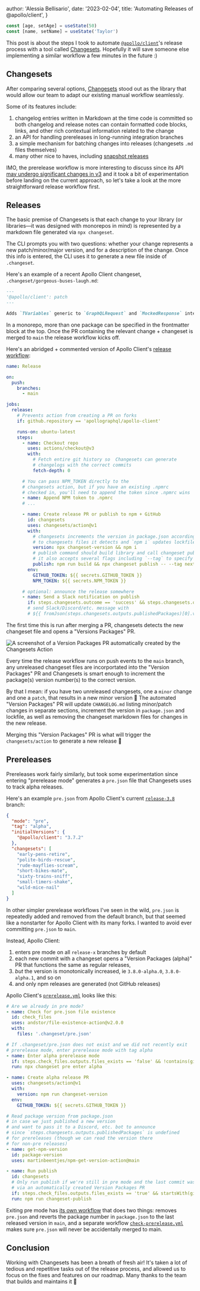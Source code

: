 
  author: 'Alessia Bellisario',
  date: '2023-02-04',
  title: 'Automating Releases of @apollo/client',
}


```js /age/#v /name/#v /setAge/#s /setName/#s /50/#i /'Taylor'/#i
const [age, setAge] = useState(50)
const [name, setName] = useState('Taylor')
```

This post is about the steps I took to automate [`@apollo/client`](https://github.com/apollographql/apollo-client)'s release process with a tool called [Changesets](https://github.com/changesets/changesets). Hopefully it will save someone else implementing a similar workflow a few minutes in the future :)

## Changesets

After comparing several options, [Changesets](https://github.com/changesets/changesets) stood out as the library that would allow our team to adapt our existing manual workflow seamlessly.

Some of its features include:

1. changelog entries written in Markdown at the time code is committed so both changelog and release notes can contain formatted code blocks, links, and other rich contextual information related to the change
1. an API for handling prereleases in long-running integration branches
1. a simple mechanism for batching changes into releases (changesets `.md` files themselves)
1. many other nice to haves, including [snapshot releases](https://github.com/changesets/changesets/blob/main/docs/snapshot-releases.md)

IMO, the prerelease workflow is more interesting to discuss since its API [may undergo significant changes in v3](https://github.com/changesets/changesets/issues/665) and it took a bit of experimentation before landing on the current approach, so let's take a look at the more straightforward release workflow first.

## Releases

The basic premise of Changesets is that each change to your library (or libraries—it was designed with monorepos in mind) is represented by a markdown file generated via `npx changeset`.

The CLI prompts you with two questions: whether your change represents a new patch/minor/major version, and for a description of the change. Once this info is entered, the CLI uses it to generate a new file inside of `.changeset`.

Here's an example of a recent Apollo Client changeset, `.changeset/gorgeous-buses-laugh.md`:

```md
---
'@apollo/client': patch
---

Adds `TVariables` generic to `GraphQLRequest` and `MockedResponse` interfaces.
```

In a monorepo, more than one package can be specified in the frontmatter block at the top. Once the PR containing the relevant change + changeset is merged to `main` the release workflow kicks off.

Here's an abridged + commented version of Apollo Client's [release workflow](https://github.com/apollographql/apollo-client/blob/main/.github/workflows/release.yml):

```yaml
name: Release

on:
  push:
    branches:
      - main

jobs:
  release:
    # Prevents action from creating a PR on forks
    if: github.repository == 'apollographql/apollo-client'

    runs-on: ubuntu-latest
    steps:
      - name: Checkout repo
        uses: actions/checkout@v3
        with:
          # Fetch entire git history so  Changesets can generate
          # changelogs with the correct commits
          fetch-depth: 0

      # You can pass NPM_TOKEN directly to the
      # changesets action, but if you have an existing .npmrc
      # checked in, you'll need to append the token since .npmrc wins
      - name: Append NPM token to .npmrc
      # ...

      - name: Create release PR or publish to npm + GitHub
        id: changesets
        uses: changesets/action@v1
        with:
          # changesets increments the version in package.json according
          # to changesets files it detects and `npm i` updates lockfile
          version: npx changeset-version && npm i
          # publish command should build library and call changeset publish
          # it also accepts several flags including `--tag` to specify npm tag
          publish: npm run build && npx changeset publish -- --tag next
        env:
          GITHUB_TOKEN: ${{ secrets.GITHUB_TOKEN }}
          NPM_TOKEN: ${{ secrets.NPM_TOKEN }}

      # optional: announce the release somewhere
      - name: Send a Slack notification on publish
        if: steps.changesets.outcome == 'success' && steps.changesets.outputs.published == 'true'
        # send Slack/Discord/etc. message with
        # ${{ fromJson(steps.changesets.outputs.publishedPackages)[0].version }}
```

The first time this is run after merging a PR, changesets detects the new changeset file and opens a "Versions Packages" PR.

<Image
  src={version}
  alt="A screenshot of a Version Packages PR automatically created by the Changesets Action"
/>

Every time the release workflow runs on push events to the `main` branch, any unreleased changeset files are incorportated into the "Version Packages" PR and Changesets is smart enough to increment the package(s) version number(s) to the correct version.

By that I mean: if you have two unreleased changesets, one a `minor` change and one a `patch`, that results in a new minor version 🎉 The automated "Version Packages" PR will update `CHANGELOG.md` listing minor/patch changes in separate sections, increment the version in `package.json` and lockfile, as well as removing the changeset markdown files for changes in the new release.

Merging this "Version Packages" PR is what will trigger the `changesets/action` to generate a new release 🥳

## Prereleases

Prereleases work fairly similarly, but took some experimentation since entering "prerelease mode" generates a `pre.json` file that Changesets uses to track alpha releases.

Here's an example `pre.json` from Apollo Client's current [`release-3.8`](https://github.com/apollographql/apollo-client/pull/10340) branch:

```json
{
  "mode": "pre",
  "tag": "alpha",
  "initialVersions": {
    "@apollo/client": "3.7.2"
  },
  "changesets": [
    "early-pens-retire",
    "polite-birds-rescue",
    "rude-mayflies-scream",
    "short-bikes-mate",
    "sixty-trains-sniff",
    "small-timers-shake",
    "wild-mice-nail"
  ]
}
```

In other simpler prerelease workflows I've seen in the wild, `pre.json` is repeatedly added and removed from the default branch, but that seemed like a nonstarter for Apollo Client with its many forks. I wanted to avoid ever committing `pre.json` to `main`.

Instead, Apollo Client:

1. enters pre mode on all `release-x` branches by default
1. each new commit with a changeset opens a "Version Packages (alpha)" PR that functions the same as regular releases,
1. _but_ the version is monotonically increased, ie `3.8.0-alpha.0`, `3.8.0-alpha.1`, and so on
1. and only npm releases are generated (not GitHub releases)

Apollo Client's [`prerelease.yml`](https://github.com/apollographql/apollo-client/blob/main/.github/workflows/prerelease.yml) looks like this:

```yaml
# Are we already in pre mode?
- name: Check for pre.json file existence
  id: check_files
  uses: andstor/file-existence-action@v2.0.0
  with:
    files: '.changeset/pre.json'

# If .changeset/pre.json does not exist and we did not recently exit
# prerelease mode, enter prerelease mode with tag alpha
- name: Enter alpha prerelease mode
  if: steps.check_files.outputs.files_exists == 'false' && !contains(github.event.head_commit.message, 'Exit prerelease')
  run: npx changeset pre enter alpha

- name: Create alpha release PR
  uses: changesets/action@v1
  with:
    version: npm run changeset-version
  env:
    GITHUB_TOKEN: ${{ secrets.GITHUB_TOKEN }}

# Read package version from package.json
# in case we just published a new version
# and want to pass it to a Discord, etc. bot to announce
# since `steps.changesets.outputs.publishedPackages` is undefined
# for prereleases (though we can read the version there
# for non-pre releases)
- name: get-npm-version
  id: package-version
  uses: martinbeentjes/npm-get-version-action@main

- name: Run publish
  id: changesets
  # Only run publish if we're still in pre mode and the last commit was
  # via an automatically created Version Packages PR
  if: steps.check_files.outputs.files_exists == 'true' && startsWith(github.event.head_commit.message, 'Version Packages')
  run: npm run changeset-publish
```

Exiting pre mode has [its own workflow](https://github.com/apollographql/apollo-client/blob/main/.github/workflows/exit-prerelease.yml#L1:L1) that does two things: removes `pre.json` and reverts the package number in `package.json` to the last released version in `main`, and a separate workflow [`check-prerelease.yml`](https://github.com/apollographql/apollo-client/blob/main/.github/workflows/check-prerelease.yml#L1:L1) makes sure `pre.json` will never be accidentally merged to main.

## Conclusion

Working with Changesets has been a breath of fresh air! It's taken a lot of tedious and repetitive tasks out of the release process, and allowed us to focus on the fixes and features on our roadmap. Many thanks to the team that builds and maintains it 🙌
